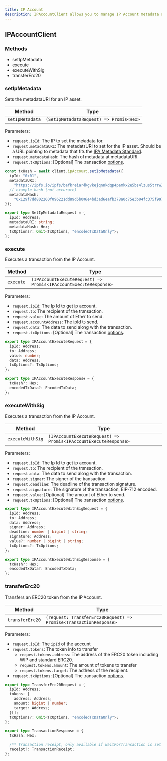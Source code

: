 ```yaml
---
title: IP Account
description: IPAccountClient allows you to manage IP Account metadata and execute transactions.
---
```


## IPAccountClient

### Methods

- setIpMetadata
- execute
- executeWithSig
- transferErc20

### setIpMetadata

Sets the metadataURI for an IP asset.

| Method          | Type                                    |
| --------------- | --------------------------------------- |
| `setIpMetadata` | `(SetIpMetadataRequest) => Promis<Hex>` |

Parameters:

- `request.ipId`: The IP to set the metadata for.
- `request.metadataURI`: The metadataURI to set for the IP asset. Should be a URL pointing to metadata that fits the [IPA Metadata Standard](/concepts/ip-asset/ipa-metadata-standard).
- `request.metadataHash`: The hash of metadata at metadataURI.
- `request.txOptions`: \[Optional] The transaction [options](https://github.com/storyprotocol/sdk/blob/main/packages/core-sdk/src/types/options.ts).

<CodeGroup>

```typescript TypeScript
const txHash = await client.ipAccount.setIpMetadata({
  ipId: "0x01",
  metadataURI:
    "https://ipfs.io/ipfs/bafkreiardkgvkejqnnkdqp4pamkx2e5bs4lzus5trrw3hgmoa7dlbb6foe",
  // example hash (not accurate)
  metadataHash:
    "0x129f7dd802200f096221dd89d5b086e4bd3ad6eafb378a0c75e3b04fc375f997",
});
```

```typescript Request Type
export type SetIpMetadataRequest = {
  ipId: Address;
  metadataURI: string;
  metadataHash: Hex;
  txOptions?: Omit<TxOptions, "encodedTxDataOnly">;
};
```

</CodeGroup>

### execute

Executes a transaction from the IP Account.

| Method    | Type                                                            |
| --------- | --------------------------------------------------------------- |
| `execute` | `(IPAccountExecuteRequest) => Promis<IPAccountExecuteResponse>` |

Parameters:

- `request.ipId`: The Ip Id to get ip account.
- `request.to`: The recipient of the transaction.
- `request.value`: The amount of Ether to send.
- `request.accountAddress`: The ipId to send.
- `request.data`: The data to send along with the transaction.
- `request.txOptions`: \[Optional] The transaction [options](https://github.com/storyprotocol/sdk/blob/main/packages/core-sdk/src/types/options.ts).

<CodeGroup>

```typescript Request Type
export type IPAccountExecuteRequest = {
  ipId: Address;
  to: Address;
  value: number;
  data: Address;
  txOptions?: TxOptions;
};
```

```typescript Response Type
export type IPAccountExecuteResponse = {
  txHash?: Hex;
  encodedTxData?: EncodedTxData;
};
```

</CodeGroup>

### executeWithSig

Executes a transaction from the IP Account.

| Method           | Type                                                            |
| ---------------- | --------------------------------------------------------------- |
| `executeWithSig` | `(IPAccountExecuteRequest) => Promis<IPAccountExecuteResponse>` |

Parameters:

- `request.ipId`: The Ip Id to get ip account.
- `request.to`: The recipient of the transaction.
- `request.data`: The data to send along with the transaction.
- `request.signer`: The signer of the transaction.
- `request.deadline`: The deadline of the transaction signature.
- `request.signature`: The signature of the transaction, EIP-712 encoded.
- `request.value`: \[Optional] The amount of Ether to send.
- `request.txOptions`: \[Optional] The transaction [options](https://github.com/storyprotocol/sdk/blob/main/packages/core-sdk/src/types/options.ts).

<CodeGroup>

```typescript Request Type
export type IPAccountExecuteWithSigRequest = {
  ipId: Address;
  to: Address;
  data: Address;
  signer: Address;
  deadline: number | bigint | string;
  signature: Address;
  value?: number | bigint | string;
  txOptions?: TxOptions;
};
```

```typescript Response Type
export type IPAccountExecuteWithSigResponse = {
  txHash?: Hex;
  encodedTxData?: EncodedTxData;
};
```

</CodeGroup>

### transferErc20

Transfers an ERC20 token from the IP Account.

| Method          | Type                                                              |
| --------------- | ----------------------------------------------------------------- |
| `transferErc20` | `(request: TransferErc20Request) => Promise<TransactionResponse>` |

Parameters:

- `request.ipId`: The `ipId` of the account
- `request.tokens`: The token info to transfer
  - `request.tokens.address`: The address of the ERC20 token including WIP and standard ERC20.
  - `request.tokens.amount`: The amount of tokens to transfer
  - `request.tokens.target`: The address of the recipient.
- `request.txOptions`: \[Optional] The transaction [options](https://github.com/storyprotocol/sdk/blob/main/packages/core-sdk/src/types/options.ts).

<CodeGroup>

```typescript Request Type
export type TransferErc20Request = {
  ipId: Address;
  tokens: {
    address: Address;
    amount: bigint | number;
    target: Address;
  }[];
  txOptions?: Omit<TxOptions, "encodedTxDataOnly">;
};
```

```typescript Response Type
export type TransactionResponse = {
  txHash: Hex;

  /** Transaction receipt, only available if waitForTransaction is set to true */
  receipt?: TransactionReceipt;
};
```

</CodeGroup>

